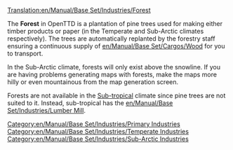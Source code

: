 [[Translation:en/Manual/Base Set/Industries/Forest]]

{{en/Manual/Base Set/Industries/Industries|name=Forest
|image=en/Manual/Base Set/Industries/Forest(industry).png
|caption=Temperate
|image2=en/Manual/Base Set/Industries/Snowforest.png
|caption2=Sub-Arctic
|climates=[[en/Manual/Climates#temperate|Temperate]], [[en/Manual/Climates#sub-arctic|Sub-arctic]]
|accepts=Nothing
|produces=[[en/Manual/Base Set/Cargos/Wood]]
}}
The '''Forest''' in OpenTTD is a plantation of pine trees used for making either timber products or paper (in the Temperate and Sub-Arctic climates respectively).  The trees are automatically replanted by the forestry staff ensuring a continuous supply of [[en/Manual/Base Set/Cargos/Wood]] for you to transport.

In the Sub-Arctic climate, forests will only exist above the snowline.  If you are having problems generating maps with forests, make the maps more hilly or even mountainous from the map generation screen.

Forests are not available in the [[en/Manual/Climates#sub-tropical|Sub-tropical]] climate since pine trees are not suited to it. Instead, sub-tropical has the [[en/Manual/Base Set/Industries/Lumber Mill]].

{{en/Manual/Base Set/Industries/Navbox Industries}}

[[Category:en/Manual/Base Set/Industries/Primary Industries]]
[[Category:en/Manual/Base Set/Industries/Temperate Industries]]
[[Category:en/Manual/Base Set/Industries/Sub-Arctic Industries]]